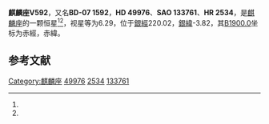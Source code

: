 {{Starbox begin
| name = 麒麟座V592
}}
{{Starbox observe
| epoch = [[J2000.0|J2000.0]]
| constell = [[麒麟座|麒麟座]]<ref name=SIMBAD>{{cite web
 | url=http://simbad.u-strasbg.fr/simbad/sim-id?Ident=HR+2534
 | title=Pulsating variable Star
 | publisher=Centre de Données astronomiques de Strasbourg
 | work=SIMBAD
 | accessdate=2012-07-13
 | archive-date=2016-03-16
 | archive-url=https://web.archive.org/web/20160316132004/http://simbad.u-strasbg.fr/simbad/sim-id?Ident=HR+2534
 | dead-url=no
 }}</ref><ref name=DATA>{{cite web
 | url=http://vizier.u-strasbg.fr/viz-bin/VizieR-5?-out.add=.&-source=5050&-corr=PK=HR&-out.max=9999&HR=2534
 | title =VizieR Detailed Page
 | accessdate=2012-07-13}}</ref>
| 星官 = 
| ra = {{RA|6|50|42.3}}<ref name=SIMBAD /><ref name=DATA />
| dec = {{DEC|-8|2|28}}<ref name=SIMBAD /><ref name=DATA />
| appmag_v = 6.29<ref name=SIMBAD /><ref name=DATA />
}}
{{Starbox character
| class = A2pSrCrEu<ref name=SIMBAD /><ref name=DATA />
| b-v = 0<ref name=SIMBAD /><ref name=DATA />
| u-b = 0.02<ref name=SIMBAD /><ref name=DATA />
| r-i = <ref name=SIMBAD /><ref name=DATA />
| variable = 
}}
{{Starbox astrometry
| radial_v = 0.02
| prop_mo_ra = 22
| parallax = 
| p_error = 
}}
{{Starbox catalog
| names =BD-07 1592，[[SAO星表|SAO]] 133761，[[HD星表|HD]] 49976，[[HR星表|HR]] 2534}}
{{Starbox reference |Simbad=HR+2534}}
{{Starbox end}}

'''麒麟座V592'''，又名'''BD-07 1592'''，'''HD 49976'''、'''SAO 133761'''、'''HR 2534'''，是[[麒麟座|麒麟座]]的一颗恒星<ref name=SIMBAD /><ref name=DATA />，视星等为6.29，位于[[銀道座標系|銀經]]220.02，[[銀道座標系|銀緯]]-3.82，其[[B1900.0|B1900.0]]坐标为赤經{{RA|6|45|53.3}}，赤緯{{DEC|-7|-3.82|29}}。

== 参考文献 ==
{{reflist}}

{{star-stub}}

{{麒麟座恒星}}
[[Category:麒麟座|Category:麒麟座]]
[[Category:HD和HDE天體|49976]]
[[Category:HR天體|2534]]
[[Category:SAO天體|133761]]